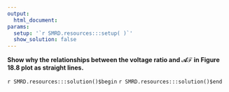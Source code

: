 ```yaml
---
output:
  html_document:
params:
  setup: '`r SMRD.resources:::setup( )`'
  show_solution: false
---
```


__Show why the relationships between the voltage ratio and $\mathcal{AF}$ in Figure 18.8 plot as straight lines.__

`r SMRD.resources:::solution()$begin`
`r SMRD.resources:::solution()$end`
